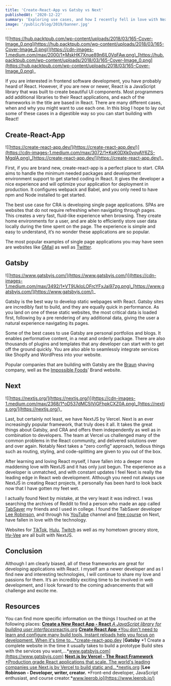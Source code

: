 ```yaml
---
title: 'Create-React-App vs Gatsby vs Next'
publishedAt: '2020-12-22'
summary: 'Exploring use cases, and how I recently fell in love with Next'
image: '/public/blog/2019/banner.jpg'
---
```


![[https://hub.packtpub.com/wp-content/uploads/2018/03/165-Cover-Image_0.png](https://hub.packtpub.com/wp-content/uploads/2018/03/165-Cover-Image_0.png)](https://cdn-images-1.medium.com/max/2000/1*MskHK7Xnue89n6lL0VqFAw.png)_[https://hub.packtpub.com/wp-content/uploads/2018/03/165-Cover-Image_0.png](https://hub.packtpub.com/wp-content/uploads/2018/03/165-Cover-Image_0.png)_

If you are interested in frontend software development, you have probably heard of React. However, if you are new or newer, React is a JavaScript library that was built to create beautiful UI components. Most programmers add additional libraries to their React applications, and each of the frameworks in the title are based in React. There are many different cases, when and why you might want to use each one. In this blog I hope to lay out some of these cases in a digestible way so you can start building with React!

## Create-React-App

![[https://create-react-app.dev/](https://create-react-app.dev/)](https://cdn-images-1.medium.com/max/3072/1*KpK0DXk0vqyAY6ZS-MgqlA.png)_[https://create-react-app.dev/](https://create-react-app.dev/)_

First, if you are brand new, create-react-app is a perfect place to start. CRA aims to handle the minimum needed packages and development environment support to get started coding in React. It gives the developer a nice experience and will optimize your application for deployment in production. It configures webpack and Babel, and you only need to have npm and Node installed to get started.

The best use case for CRA is developing single page applications. SPAs are websites that do not require refreshing when navigating through pages. This creates a very fast, fluid-like experience when browsing. They create home environments for a user, and are able to efficiently store user data locally during the time spent on the page. The experience is simple and easy to understand, it’s no wonder these applications are so popular.

The most popular examples of single page applications you may have seen are websites like [GMail](http://gmail.com) as well as [Twitter](http://twitter.com).

## Gatsby

![[https://www.gatsbyjs.com/](https://www.gatsbyjs.com/)](https://cdn-images-1.medium.com/max/3492/1*VT9UkIoLOFrcYFxJai97zg.png)_[https://www.gatsbyjs.com/](https://www.gatsbyjs.com/)_

Gatsby is the best way to develop static webpages with React. Gatsby sites are incredibly fast to build, and they are equally quick in performance. As you land on one of these static websites, the most critical data is loaded first, following by a pre rendering of any additional data, giving the user a natural experience navigating its pages.

Some of the best cases to use Gatsby are personal portfolios and blogs. It enables performative content, in a neat and orderly package. There are also thousands of plugins and templates that any developer can start with to get off the ground quickly. You are also able to seamlessly integrate services like Shopify and WordPress into your website.

Popular companies that are building with Gatsby are the [Braun](https://us.braun.com) shaving company, well as the [Impossible Foods](https://www.impossiblefoods.com)’ Brand website.

## Next

![[https://nextjs.org/](https://nextjs.org/)](https://cdn-images-1.medium.com/max/2368/1*oD537dMC5IVjGFhpkCXZ0A.png)_[https://nextjs.org/](https://nextjs.org/)_

Last, but certainly not least, we have NextJS by Vercel. Next is an ever increasingly popular framework, that truly does it all. It takes the great things about Gatsby, and CRA and offers them independently as well as in combination to developers. The team at Vercel us challenged many of the common problems in the React community, and delivered solutions over and over again. Notably Next takes a “zero config” approach, tedious things such as routing, styling, and code-splitting are given to you out of the box.

After learning and loving React myself, I have fallen into a deeper more maddening love with NextJS and it has only just begun. The experience as a developer is unmatched, and with constant updates I feel Next is really the leading edge in React web development. Although you need not always use NextJS in creating React projects, it personally has been hard to look back now that I have gotten my feet wet.

I actually found Next by mistake, at the very least it was indirect. I was searching the archives of Reddit to find a person who made an app called [TabSaver](https://www.reddit.com/r/iastate/comments/3i5byz/tabsaver_shows_drink_deals_in_ames_now_officially/) my friends and I used in college. I found the TabSaver developer [Lee Robinson](https://leerob.io), and through his [YouTube](https://youtube.com/user/MaStaleee) channel and [free course](https://masteringnextjs.com) on Next, have fallen in love with the technology.

Websites for [TikTok](http://tiktok.com), [Hulu](http://hulu.com), [Twitch](http://twitch.tv) as well as my hometown grocery store, [Hy-Vee](https://www.hy-vee.com) are all built with NextJS.

## Conclusion

Although I am clearly biased, all of these frameworks are great for developing applications with React. I myself am a newer developer and as I find new and interesting technologies, I will continue to share my love and passions for them. It’s an incredibly exciting time to be involved in web development, and I look forward to the coming advancements that will challenge and excite me.

## Resources

You can find more specific information on the things I touched on at the following places:
[**Create a New React App - React**
*A JavaScript library for building user interfaces*reactjs.org](https://reactjs.org/docs/create-a-new-react-app.html)
[**Create React App**
*You don't need to learn and configure many build tools. Instant reloads help you focus on development. When it's time to…*create-react-app.dev](https://create-react-app.dev)
[**Gatsby**
*1 Create a complete website in the time it usually takes to build a prototype Build sites with the services you want,…*www.gatsbyjs.com](https://www.gatsbyjs.com)
[**Next.js by Vercel - The React Framework**
*Production grade React applications that scale. The world's leading companies use Next.js by Vercel to build static and…*nextjs.org](https://nextjs.org)
[**Lee Robinson - Developer, writer, creator.**
*Front-end developer, JavaScript enthusiast, and course creator.*www.leerob.io](https://www.leerob.io/)
